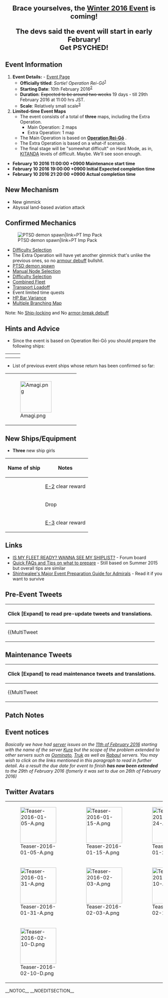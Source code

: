 <div style="font-size:22px; font-weight:bold; text-align:center; margin:20px 0px 10px 0px;">Brace yourselves, the [[Winter 2016 Event]] is coming!</div>

<div style="font-size:22px; font-weight:bold; text-align:center; margin:20px 0px 10px 0px;">The devs said the event will start in early February!<br />Get PSYCHED!</div>

==Event Information==

#'''Event Details:''' - [[Winter 2016 Event|Event Page]]
#* '''Officially titled''': ''Sortie! Operation Rei-Gō''<sup>[https://twitter.com/KanColle_STAFF/status/692510303729369089]</sup>
#* '''Starting Date''': 10th February 2016<sup>[https://twitter.com/KanColle_STAFF/status/691420808149803008]</sup>
#* '''Duration''': <s>Expected to be around two weeks</s> 19 days - till 29th February 2016 at 11:00 hrs JST.
#* '''Scale''': Relatively small scale<sup>[https://twitter.com/KanColle_STAFF/status/687071759816732672]</sup>
# '''Limited-time Event Maps'''
#* The event consists of a total of '''three''' maps, including the Extra Operation.
#** Main Operation: 2 maps
#** Extra Operation: 1 map
#* The Main Operation is based on '''[https://en.wikipedia.org/wiki/Battle_of_Mindoro Operation Rei-Gō]''' .
#* The Extra Operation is based on a what-if scenario.
#* The final stage will be "somewhat difficult" on Hard Mode, as in, [[Air Defense Princess|KITANDA]] levels of difficult. Maybe. We'll see soon enough.

* '''February 10 2016 11:00:00 +0900 Maintenance start time'''
* '''February 10 2016 19:00:00 +0900 Initial Expected completion time'''
* '''February 10 2016 21:20:00 +0900 Actual completion time'''

==New Mechanism==
* New gimmick
* Abyssal land-based aviation attack

==Confirmed Mechanics==
[[File:PT_imp_pack_Tanaka.jpg|thumb|PTSD demon spawn|link=PT Imp Pack]]
* [[Event#Difficulty_Selection|Difficulty Selection]]
* The Extra Operation will have yet another gimmick that's unlike the previous ones, so no [[Events#Boss_Debilitation_Mechanism|armour debuff]] bullshit.
* [[PT Imp Pack|PTSD demon spawn]]
* [[Event#Manual_Node_Selection|Manual Node Selection]]
* [[Event#Difficulty_Selection|Difficulty Selection]]
* [[Event#Combined_Fleet|Combined Fleet]]
* [[Events#Transport_Load-Off_gauge|Transport Loadoff]]
* Event limited time quests
* [[Events#HP_Bar_Variance|HP Bar Variance]]
* [[Events#Multiple_Branching_Map|Multiple Branching Map]]

Note: No [[Events#Ship_Locking|Ship-locking]] and No [[Events#Boss_Debilitation_Mechanism|armor-break debuff]]

==Hints and Advice==

* Since the event is based on Operation Rei-Gō you should prepare the following ships:
{| class="wikitable"
|{{ShipBattleCardKai|Kasumi}}
|{{ShipBattleCardKai|Ashigara}}
|{{ShipBattleCardKai|Ooyodo}}
|-
|{{ShipBattleCardKai|Asashimo}}
|{{ShipBattleCardKai|Kiyoshimo}}
|}
* List of previous event ships whose return has been confirmed so far:
{| class="wikitable"
|{{ShipBattleCardKai|Mizuho}}
|{{ShipBattleCardKai|Graf Zeppelin}}
|{{ShipBattleCardKai|Akitsushima}}
|-
|[[File:Amagi.png|100px|link=Amagi]]
|}

==New Ships/Equipment==

* '''Three''' new ship girls
{| class="wikitable"
! Name of ship
! Notes
|-
|{{ShipBattleCardKai|Hatsuzuki}}
|[[Winter 2016 Event/E-2|E-2]] clear reward
|-
|{{ShipBattleCardKai|Okinami}}
|Drop
|-
|{{ShipBattleCardKai|Zara}}
|[[Winter 2016 Event/E-3|E-3]] clear reward
|}


==Links==
* [[Board:Fleet's_Prepared-ness|IS MY FLEET READY? WANNA SEE MY SHIPLIST?]] - Forum board
* [[Thread:282953|Quick FAQs and Tips on what to prepare]] - Still based on Summer 2015 but overall tips are similar
* [[User_blog:Shinhwalee/Major_Event_Preparation_Guide_for_Admirals|Shinhwalee's Major Event Preparation Guide for Admirals]] - Read it if you want to survive

==Pre-Event Tweets==
{| class="mw-collapsible mw-collapsed wikitable"
! Click '''[Expand]''' to read pre-update tweets and translations.
|-
| {{MultiTweet
|MultiTweetID = preEvent1
|color = #ace
|title = Pre-Event

|link01 = https://twitter.com/KanColle_STAFF/status/685999180804825088
|JP01 = 現在「艦これ」運営鎮守府では、各戦線で活躍し、「礼号作戦」においては木村提督座乗の旗艦を務め、最期は坊の岬沖で大和を護って戦った朝潮型駆逐艦の改二改装を実装準備中です。今月中の実装を予定しています。また、来月二月上旬には、冬イベント2016：期間限定海域を展開予定です。
|EN01 = We're currently preparing the second remodelling of the Asashio-class destroyer that was the flagship in Operation Rei-Go under the command of admiral Kimura and protected Yamato at Bō-no-misaki in her last moments. We're going to implement it during this month. Also, the [[Winter 2016 Event]] is going to start in early February.
|TL01 = [[User:Admiral Mikado|Admiral Mikado]]

|link02 = https://twitter.com/KanColle_STAFF/status/686364208439541762
|JP02 = 現在「艦これ」運営鎮守府では、冬に実施され、水上艦隊最後の戦術的勝利となった「礼号作戦」、駆逐艦でありながら同艦隊の旗艦を務めたある朝潮型駆逐艦の改二改装を実装準備中です。次回【1/19(火)】実施「艦これ」稼働全サーバ群共通メンテナンス＆アップデート時に実装予定です！
|EN02 = We're currently preparing the second remodelling of the Asashio-class destroyer that, even though just a destroyer, was the flagship of the surface fleet for Operation Rei-Gō, which was carried out during winter and marked the last tactical victory of said fleet. The next server maintenance & update is slated for the 19th January!
|TL02 = [[User:Admiral Mikado|Admiral Mikado]]

|link03 = https://twitter.com/KanColle_STAFF/status/687071759816732672
|JP03 = 来月二月上旬には、「艦これ」冬イベント2016：期間限定海域を実装/展開予定です。冬イベの規模は、比較的小規模な作戦の予定です。歴戦の提督方は作戦難易度の選択が可能です。冬イベは比較的小規模な展開ですが、最難関の「甲作戦」の最終作戦海域は、攻略難易度がやや高い作戦です。
|EN03 = The start of the Winter 2016 Event is slated for early February. It's going to be a relatively small event. Veteran admirals will be able to select the difficulty level. While the Winter Event is going to be a small one, the last map will be somewhat difficult on Hard Mode.
|TL03 = [[User:Admiral Mikado|Admiral Mikado]]

|link04 = https://twitter.com/KanColle_STAFF/status/687808203279601664
|JP04 = 冬に実施され、朝潮型駆逐艦「霞」を旗艦とする艦隊で、水上艦隊最後の戦術的勝利をおさめた「礼号作戦」。来月上旬に、同作戦をモチーフとした「艦これ」冬イベント2016：期間限定海域を実装/展開予定です。同作戦規模は比較的小規模となる予定です。「甲作戦」は高難易度見込みです。
|EN04 = Operation Rei-Go, which was executed during winter with the Asashio-class destroyer Kasumi as the flagship, marked the surface fleet's final tactical victory. Early next month the Winter 2016 Event, which is based on said operation, is going to start. It's planned as a relatively small event. Hard Mode will be hard, duh.
|TL04 = [[User:Admiral Mikado|Admiral Mikado]]

|link05 = https://twitter.com/KanColle_STAFF/status/689609560722579456
|JP05 = 来月二月上旬には、水上艦隊最後の戦術的勝利となった「礼号作戦」をモチーフとした「艦これ」冬イベント2016：期間限定海域を実装/展開する予定です。同作戦規模は比較的小規模です。歴戦の提督方は、作戦難易度の選択が可能です。「甲作戦」での作戦完遂は高難易度となる見込みです。
|EN05 = Early next month the Winter 2016 Event which is based on Operation Rei-Go, the final tactical victory of the surface fleet, is finally going to start. It'll be a relatively small-scale event. Veterans can choose the difficulty level. Clearing the event on Hard Mode is going to be hard.
|TL05 = [[User:Admiral Mikado|Admiral Mikado]]

|link06 = https://twitter.com/KanColle_STAFF/status/689989274817658880
|JP06 = 現在「艦これ」運営鎮守府では、各戦域で活躍し、旧型でありながら僚艦の文月らと共に獅子奮迅の敢闘を魅せたある睦月型駆逐艦のさらなる改装を、来月二月中の実装すべく準備中です。また、今年は睦月型の前級にあたる駆逐艦娘も戦線投入予定です。こちらもどうぞよろしくお願い致します！
|EN06 = We're currently preparing for next month when we're going to implement the further remodelling of the Mutsuki-class destroyer that, despite being an old model, fought bravely and furiously alongside Fumizuki and others. Also, for this year we've planned to implement destroyer ship girls that are based on the predecessors of the Mutsuki-class. Look forward to them! 
|TL06 = [[User:Admiral Mikado|Admiral Mikado]]

|link07 = https://twitter.com/KanColle_STAFF/status/691420808149803008
|JP07 = 現在「艦これ」鎮守府では、「艦これ」冬イベント2016【期間限定海域】の作戦投入準備を進めています。同作戦開始は、来月【2/10(水)】を予定しています。作戦規模は比較的小規模となる予定です。冬イベ参加予定の提督方は、作戦投入艦娘の練度向上と戦備充実をお願い致します！
|EN07 = Our work on the Winter 2016 Event is making progress. Start of the event is slated for the 10th February. It'll be a relatively small event. Those who dare to participate it, level your ships and get ready for war!
|TL07 = [[User:Admiral Mikado|Admiral Mikado]]

|link08 = https://twitter.com/KanColle_STAFF/status/691796799305183234
|JP08 = 現在「艦これ」鎮守府では、「艦これ」冬イベント2016【期間限定海域】の作戦投入準備を進めています。同作戦開始は、来月【2/10(水)】を予定しています。作戦規模は比較的小規模ですが、複数の【新艦娘】も登場予定です。お楽しみに！
|EN08 = Still working on the Winter 2016 Event. It'll start on the 10th February. While it's a small-scale event several new ship girls will make an appearance. Look forward to it!
|TL08 = [[User:Admiral Mikado|Admiral Mikado]]

|link09 = https://twitter.com/KanColle_STAFF/status/692151948049563648
|JP09 = 次回の「艦これ」稼働全サーバ群共通メンテナンスは、【2/10(水)】に実施予定です。同メンテナンスに伴うアップデートでは、「艦これ」冬イベント2016【期間限定海域】の作戦開始、複数の【新艦娘】の実装、さらに艦娘【バレンタイン期間限定ボイス】実装等を予定しています。
|EN09 = The next server maintenance is slated for the 10th February. The update includes the start of the Winter 2016 Event, several new ship girls and Valentine's Day voice lines.
|TL09 = [[User:Admiral Mikado|Admiral Mikado]]

|link10 = https://twitter.com/KanColle_STAFF/status/692510303729369089
|JP10 = 現在「艦これ」鎮守府では、「艦これ」冬イベント2016：期間限定海域【出撃！礼号作戦】の作戦投入準備を進めています。同作戦は【2/10(水)】作戦開始予定です。作戦規模は大きくはありませんが、「礼号作戦」完遂後は【Extra Operation】への参戦も可能です。
|EN10 = We're currently working on the Winter 2016 Event "Sortie! Operation Rei-Gō". Said event will start on the 10th February. While it's not a large operation, clearing "Operation Rei-Gō" will grant you access to the "Extra Operation". 
|TL10 = [[User:Admiral Mikado|Admiral Mikado]]

|link11 = https://twitter.com/KanColle_STAFF/status/692872046842241024
|JP11 = 現在「艦これ」鎮守府では、来月【2/10(水)】作戦開始を目指して、冬イベ2016：期間限定海域【出撃！礼号作戦】の実装準備を進めています。同作戦は比較的小規模ですが、複数の【新艦娘】、そして夏イベ登場の水上機母艦や、未邂逅の提督方は秋イベ登場独空母との邂逅も可能です。
|EN11 = We're still working on the Winter 2016 Event "Sortie! Operation Rei-Gō" that'll start on the 10th February. While it's a small-scale event you'll be able to get several new ship girls as well as [[Mizuho|the seaplane tender who made her first appearance in the Summer Event]] and, if you don't have her yet, [[Graf Zeppelin|the German aircraft carrier from the Fall Event]] among others.
|TL11 = [[User:Admiral Mikado|Admiral Mikado]]

|link12 = https://twitter.com/KanColle_STAFF/status/693251345466306560
|JP12 = 現在「艦これ」鎮守府では来月【2/10(水)】作戦開始を目指して、冬イベ2016：期間限定海域【出撃！礼号作戦】の実装準備を進めています。また、同日実施予定のアップデートで投入すべく、重巡「衣笠」などの艦娘【バレンタイン期間限定ボイス】も鋭意実装準備中です。お楽しみに！
|EN12 = We're making progress in our preparations for the Winter 2016 Event "Sortie! Operation Rei-Gō" that'll start on the 10th February. Furthermore, the update on that day will also include Valentine's Day voice lines for several ship girls including [[Kinugasa]]. Look forward to it!
|TL12 = [[User:Admiral Mikado|Admiral Mikado]]

|link13 = https://twitter.com/KanColle_STAFF/status/694325730172272640
|JP13 = 「礼号作戦」が実施される少し前、同比島海域において、連合艦隊最後の総力を振り絞った捷一号作戦が展開されました。主力の栗田艦隊の突入を掩護すべく、囮艦隊となった日本最後の機動部隊、小沢艦隊。同艦隊は囮任務を全うし、エンガノ岬沖において「瑞鶴」以下の空母部隊は全滅します。
|EN13 = Shortly before Operation Rei-Gō was carried out the Combined Fleet mustered its strength one last time and started Operation Shō-Gō 1 in the Philippine Sea. And as escort for the Kurita's Main Fleet acted the Ozawa Fleet, which was Japan's last task force turned decoy fleet. Said fleet fulfilled its decoy mission, leading to the annihilation of the carrier task force consisting of Zuikaku and the others at Cape Engaño.
|TL13 = [[User:Admiral Mikado|Admiral Mikado]]

|link14 = https://twitter.com/KanColle_STAFF/status/694327745673711616
|JP14 = 残存小沢艦隊に迫る敵水上艦隊の前に立ち塞がり、十数倍の敵と対峙して艦隊脱出の盾となる奮戦を続けた、ある秋月型駆逐艦。彼女の奮戦によって、残存小沢艦隊の多くは脱出に成功しました。「艦これ」冬イベ【新艦娘】の一隻として、冬に就役し冬に除籍となった彼女の実装を予定しています。
|EN14 = A certain Akizuki-class destroyer stood in the way of the enemy's surface fleet that was approaching the remaining Ozawa Fleet and, despite facing an overwhelming number of enemies, acted as a shield while the fleet was escaping. Thanks to her valiant efforts, many survivors of the Ozawa Fleet managed to escape. She was commissioned in Winter and decommissioned in Winter, and now she's going to be one of the new ship girls that'll appear in the Winter Event. 
|TL14 = [[User:Admiral Mikado|Admiral Mikado]]

|link15 = https://twitter.com/KanColle_STAFF/status/694680458269822977
|JP15 = マルキューサンマル。提督の皆さん、おはようございます！<br>今日は水曜日！いよいよ一週間後の【2/10(水)】は、「艦これ」冬イベの作戦開始予定です。冬の忙しさのmaxなこの季節、コンビニでスイーツや温かい飲み物を補給して、本日も、気合い、入れて、頑張ってまいりましょう！
|EN15 = 0930. Good morning, admirals!<br>It's Wednesday! Just one more week until the 10th February and the start of the Winter Event. During a season as hectic as winter, how about we all go to the local store, stock up on sweets, warm beverages etc. and get crackin'!
|TL15 = [[User:Admiral Mikado|Admiral Mikado]]

|link16 = https://twitter.com/KanColle_STAFF/status/694683908613365760
|JP16 = 「艦これ」鎮守府では来週【2/10(水)】作戦開始を目指して、冬イベ2016：期間限定海域【出撃！礼号作戦】実装準備を両舷一杯で進めています！本日は冬イベで登場する【新艦娘】一隻のボイス収録を実施します。頑張ってまいりましょう！<br>※ごめんなさい、冬イベは来週です！来週！
|EN16 = Yes, our preparations for the start of the Winter 2016 Event "Sortie! Operation Rei-Gō" that's starting next <s>month</s> week are proceeding just as planned! And today we're recording the voice lines for one of the new ship girls that'll appear in the Winter Event. We got this, guys!<br>※Whoopsie daisies, we meant "next week", not "next month"!
|TL16 = [[User:Admiral Mikado|Admiral Mikado]]

|link17 = https://twitter.com/KanColle_STAFF/status/695045300088545281
|JP17 = 現在「艦これ」鎮守府では、来週【2/10(水)】作戦開始を目指して、冬イベ2016：期間限定海域【出撃！礼号作戦】実装準備を両舷一杯で進めています。同海域では、【新艦娘】はもちろん、後期量産型正規空母の二番艦や夏イベ登場の水上機母艦、大型飛行艇運用艦との邂逅も可能です。
|EN17 = Yes, we're still in the middle of preparations for the Winter 2016 Event "Sortie! Operation Rei-Gō" that's starting next week. During said event you'll obviously be able to get new ships, but also [[Amagi|the second ship of the last mass-produced aircraft carrier class]], [[Mizuho|the seaplane tender who made her first appearance in the Summer Event]], [[Akitsushima|the ship who carried large flying boats]] and many more.
|TL17 = [[User:Admiral Mikado|Admiral Mikado]]

|link18 = https://twitter.com/KanColle_STAFF/status/695407399079776258
|JP18 = 次回、「艦これ」稼働全サーバ群共通メンテナンス＆アップデートは、来週【2/10(水)】に実施予定です。同メンテナンス＆アップデート完了を以て、冬イベント2016：期間限定海域【出撃！礼号作戦】を作戦展開予定です。作戦参加予定の提督方は、戦備を整えて頂けますと幸いです。
|EN18 = The next KanColle server maintenance & update is slated for the 10th February. With said update we're going to start the Winter 2016 Event "Sortie! Operation Rei-Gō". Admirals who are going to participate in the event are advised to make the necessary preparations.
|TL18 = [[User:Admiral Mikado|Admiral Mikado]]

|link19 = https://twitter.com/KanColle_STAFF/status/695784244769980416
|JP19 = ヒトマルヨンマル。提督の皆さん、おはようございます！<br>今日は土曜日！二月最初の週末となりました。現在「艦これ」運営鎮守府は、来週作戦開始予定の冬イベの実装準備に邁進しています。寒い日が続きますが、今週末も、気合い、入れて、頑張ってまいりましょう！
|EN19 = 1040. Good morning, admirals!<br>It's Saturday! The first weekend of February. We're still working vigorously on the Winter Event that's starting next week. It's still pretty cold, but we won't let it us down!
|TL19 = [[User:Admiral Mikado|Admiral Mikado]]

|link20 = https://twitter.com/KanColle_STAFF/status/695785908847534080
|JP20 = 次回「艦これ」稼働全サーバ群メンテナンス＆アップデートは、来週【2/10(水)】に実施予定です。同アップデートでは冬イベ2016：期間限定海域【出撃！礼号作戦】、そして新収録の青葉型重巡「青葉」「衣笠」を含む艦娘【バレンタイン期間限定ボイス】も実装予定です！お楽しみに！
|EN20 = The next KanColle server maintenance & update is slated for the 10th February. During said update we're going to implement the Winter 2016 Event "Sortie! Operation Rei-Gō" as well as newly recorded Valentine's Day voice lines for several ship girls including [[Aoba]] & [[Kinugasa]]! Look forward to it!
|TL20 = [[User:Admiral Mikado|Admiral Mikado]]

|link21 = https://twitter.com/KanColle_STAFF/status/696145820630908928
|JP21 = 現在「艦これ」鎮守府では【2/10(水)】作戦開始を目指して、冬イベ2016：期間限定海域【出撃！礼号作戦】の実装準備を進めています。また、同日のアップデートでは、「鳳翔」さんや「伊58」「伊168」などの艦娘【バレンタイン期間限定ボイス】も実装準備中です。お楽しみに！
|EN21 = Our preparations for the Winter 2016 Event "Sortie! Operation Rei-Gō", set to start on the 10th February, are proceeding as planned. The update on that day also includes Valentine's Day voice lines for several ship girls such as [[Houshou]], [[I-58]], [[I-168]] and many more. Look forward to it!
|TL21 = [[User:Admiral Mikado|Admiral Mikado]]

|link22 = https://twitter.com/KanColle_STAFF/status/696491224476168194
|JP22 = マルキューサンマル。提督の皆さん、おはようございます！<br>今日は月曜日！新しい週がスタートしました！現在「艦これ」運営鎮守府では、両舷一杯で冬イベント2016：期間限定海域【出撃！礼号作戦】実装作業に邁進しています。今朝も寒いですが、本日も元気に頑張ってまいりましょう！
|EN22 = 0930. Good morning, admirals!<br>It's Monday! The beginning of a new week! Our preparations for the Winter 2016 Event "Sortie! Operation Rei-Gō" are going swimmingly. It's yet another cold morning, but nevertheless let's give our best!
|TL22 = [[User:Admiral Mikado|Admiral Mikado]]

|link23 = https://twitter.com/KanColle_STAFF/status/696492234175217665
|JP23 = 次回「艦これ」稼働全サーバ群メンテナンス＆アップデートは、明後日【2/10(水)】に実施予定です。同アップデート完了を以て、冬イベント2016：期間限定海域【出撃！礼号作戦】を展開予定です。全ての提督方が【丙】作戦を、歴戦の提督方は【乙】及び【甲】作戦の選択も可能です。
|EN23 = The next KanColle server maintenance & update is slated for the day after tomorrow (10th February). The end of said update marks the start of the Winter 2016 Event "Sortie! Operation Rei-Gō". All admirals will be able to select Easy Mode, while veteran admirals can also select Medium & Hard Mode.
|TL23 = [[User:Admiral Mikado|Admiral Mikado]]

|link24 = https://twitter.com/KanColle_STAFF/status/696493759136034820
|JP24 = 明後日【2/10(水)】より作戦開始予定の冬イベント2016：期間限定海域【出撃！礼号作戦】は、三つの作戦海域より構成されます。前半二つの作戦海域が「礼号作戦」です。礼号作戦を見事成功させた提督方は、最終海域のExtra Operation(if作戦)に参加可能です。
|EN24 = The day after tomorrow marks the start of the Winter 2016 Event "Sortie! Operation Rei-Gō", which consists of three maps. The first two maps represent Operation Rei-Gō. Admirals who clear Operation Rei-Gō will be able to access the last map, the Extra Operation (a what-if scenario).
|TL24 = [[User:Admiral Mikado|Admiral Mikado]]

|link25 = https://twitter.com/KanColle_STAFF/status/696496048223580160
|JP25 = 冬イベの最終海域Extra Operation(if作戦)の舞台は、カレー洋やステビア海などの西方海域ではありません。ある海域における、複合的な迎撃作戦が展開される予定です。【甲】作戦を選択される予定の提督方は、戦備の充実及び艦隊練度向上に努めて頂けますと幸いです。
|EN25 = The setting of the Winter Event's Extra Operation map isn't based on the Western Sea like the Curry Ocean or Stebian Sea. It'll be a complex counterattack operation in a certain area. Admirals who're planning to tackle it on Hard Mode are advised to sufficiently prepare their ship girls and equipment.
|TL25 = [[User:Admiral Mikado|Admiral Mikado]]

|link26 = https://twitter.com/KanColle_STAFF/status/696501646180745216
|JP26 = 次回「艦これ」稼働全サーバ群メンテナンスは、明後日【2/10(水)】実施予定です。同メンテでは冬イベ2016：期間限定海域【出撃！礼号作戦】の作戦展開、そして最上型重巡「最上」「三隈」「鈴谷」「熊野」を含む艦娘【バレンタイン期間限定ボイス】も実装予定です！お楽しみに！
|EN26 = The next KanColle server maintenance & update is slated for the day after tomorrow (10th February). During said maintenance we're going to implement the Winter 2016 Event "Sortie! Operation Rei-Gō" as well as Valentine's Day voice lines for several ship girls including the Mogami-class heavy cruisers [[Mogami]], [[Mikuma]], [[Suzuya]], [[Kumano]]! Look forward to it!
|TL26 = [[User:Admiral Mikado|Admiral Mikado]]

|link27 = https://twitter.com/KanColle_STAFF/status/696858282762174464
|JP27 = 明日【2/10(水) 11:00】より「艦これ」稼働全サーバ群はメンテナンス＆アップデートを実施致します。同日【19:00】完了予定です。同メンテナンス完了を以て、「艦これ」冬イベント2016：期間限定海域【出撃！礼号作戦】、作戦開始予定です！
|EN27 = The KanColle server maintenance & update starts tomorrow at 11:00. Estimated time of completion is 19:00. The end of the maintenance marks the start of the Winter 2016 Event "Sortie! Operation Rei-Gō"!
|TL27 = [[User:Admiral Mikado|Admiral Mikado]]

|link28 = https://twitter.com/KanColle_STAFF/status/696860972196036608
|JP28 = 明日【2/10(水)】実施の「艦これ」稼働全サーバ群はメンテナンス＆アップデート完了を以て、冬イベ2016：期間限定海域【出撃！礼号作戦】、作戦開始です！同第二作戦海域を攻略突破することで、味方を救援し、最期の瞬間まで奮戦した秋月型防空駆逐艦「初月」が艦隊に加わります！
|EN28 = The end of tomorrow's KanColle server maintenance & update marks the start of the Winter 2016 Event "Sortie! Operation Rei-Gō"! Clearing E-2 will reward you with the Akizuki-class destroyer "Hatsuzuki", who rescued her allies and fought bravely until the very end! 
|TL28 = [[User:Admiral Mikado|Admiral Mikado]]

|link29 = https://twitter.com/KanColle_STAFF/status/697216232190181377
|JP29 = マルキューサンマル。提督の皆さん、おはようございます！<br>今日は水曜日！本日【11:00】より「艦これ」稼働全サーバ群はメンテナンス＆アップデートを実施致します。冬イベ2016：期間限定海域【出撃！礼号作戦】実装予定です！本日も、気合い、入れて、頑張ってまいりましょう！
|EN29 = 0930. Good morning, admirals!<br>It's Wednesday! The KanColle server maintenance & update starts today at 11:00. We're going to implement the Winter 2016 Event "Sortie! Operation Rei-Gō"! Time for us to give it our all!
|TL29 = [[User:Admiral Mikado|Admiral Mikado]]

|link30 = https://twitter.com/KanColle_STAFF/status/697216685858631682
|JP30 = 「艦これ」稼働全サーバ群は、本日この後【11:00】よりメンテナンス＆アップデートを実施致します。完了は同日【19:00】を予定しています。現在作戦行動中の提督方は、メンテ開始前にブラウザを閉じ、「艦これ」を一旦終了して頂けますと幸いです。
|EN30 = The KanColle server maintenance & update starts today at 11:00. The estimated time of completion is 19:00. We're asking all admirals to please close the game by the start of the maintenance.
|TL30 = [[User:Admiral Mikado|Admiral Mikado]]

|link31 = https://twitter.com/KanColle_STAFF/status/697218095912321024
|JP31 = 本日実施のメンテナンス＆アップデート完了を以て、「艦これ」冬イベント2016：期間限定海域【出撃！礼号作戦】、いよいよ作戦開始です！本アップデートでは、苦しい戦いの中で味方を救援し、最期の瞬間まで敢闘した秋月型防空駆逐艦「初月」を含む、【新艦娘】三隻も実装予定です。
|EN31 = With the end of today's maintenance & update the Winter 2016 Event "Sortie! Operation Rei-Gō" will start at last! During the update we're going to implement a total of three new ship girls including the Akizuki-class destroyer "Hatsuzuki" who rescued her allies in the midst of difficult battle and fought bravely until the very end.
|TL31 = [[User:Admiral Mikado|Admiral Mikado]]

|link32 = https://twitter.com/KanColle_STAFF/status/697237692585611264
|JP32 = 「艦これ」稼働全サーバ群は、本日この後【11:00】よりメンテナンス＆アップデートに突入致します。現在作戦行動中の提督方は、メンテ開始前にブラウザを閉じ、「艦これ」を一旦終了して頂けますと幸いです。ご協力、どうぞよろしくお願い致します！
|EN32 = The KanColle server maintenance & update starts today at 11:00. Please close your browser before the maintenance and stop playing KanColle for now. Thank you for your cooperation!
|TL32 = [[User:Admiral Mikado|Admiral Mikado]]
}}
|}

==Maintenance Tweets==
{| class="mw-collapsible mw-collapsed wikitable"
! Click '''[Expand]''' to read maintenance tweets and translations.
|-
| {{MultiTweet
|MultiTweetID = Mainttweet
|color = #ace
|title = Maintenance Tweets

|link01 = https://twitter.com/KanColle_STAFF/status/697240621963091971
|JP01 = メンテナンス状況：メンテナンス＆アップデート作業、開始致しました。<br>「艦これ」稼働全サーバ群は、メンテナンス＆アップデート作業を開始しました。同作業完了時間は本日【19:00】を予定しています。進捗状況は随時お知らせできるようと努めます。
|EN01 = Maintenance status: work on maintenance & update has started.<br>Commencing KanColle server maintenance & update. Estimated time of completion is 19:00. We'll try to keep you up to date on our progress.
|TL01 = [[User:Admiral Mikado|Admiral Mikado]]

|link02 = https://twitter.com/KanColle_STAFF/status/697263002182033408
|JP02 = メンテナンス状況：中間報告です。<br>現在「艦これ」稼働全ゲームサーバ群は、メンテナンス＆アップデート作業を実施中です。現時点の同完了予定時刻は、【19:00】見込みです。本アップデートでは、【冬イベ】実装と共に、100余隻の艦娘に【バレンタイン限定ボイス】も実装予定です！
|EN02 = Maintenance status: interim report.<br>The KanColle server maintenance & update is in progress. Currently the estimated time of completion is 19:00. The update includes the Winter Event as well as Valentine's Day voice lines for over 100 ship girls!
|TL02 = [[User:Admiral Mikado|Admiral Mikado]]

|link03 = https://twitter.com/KanColle_STAFF/status/697302133419290626
|JP03 = メンテナンス状況：中間報告です。
現在「艦これ」稼働全ゲームサーバ群は、メンテナンス＆アップデート作業を実施中です。現時点で作業に若干の遅れが出ています。できるだけ早い作業完了に努めます。若干押してしまう可能性がありますが、現時点では【19:00】完了を目指しています。
|EN03 = Maintenance Update: Intermediate Report
Maintenance and update is ongoing for all Kancolle servers. We are seeing slight delays in the progress. We are making our best effort to complete the work as soon as possible. There are possibilities that their will be delay in completion time, but currently we are aiming to meet the 19:00 JST goal.
|TL03 = [[User:Rephira|Rephira]]

|link04 = https://twitter.com/KanColle_STAFF/status/697335684562964480
|JP04 = メンテナンス状況：遅れが発生してます。
現在「艦これ」稼働全ゲームサーバ群は、メンテナンス＆アップデート作業を実施中です。作業進捗に遅れが発生しています。提督の皆さん、大変申し訳ありません。同作業完了を、【21:00】まで後退させて頂けないでしょうか…申し訳ありません。
|EN04 = Maintenance Update: There has been a delay. 
Maintenance and update is ongoing for all Kancolle servers. We are experiencing delays in progress. We are extremely sorry, Admirals. We are currently looking at 21:00 JST as the completion time. Again, we are sorry for the inconvenience.
|TL04 = [[User:Rephira|Rephira]]

|link05 = https://twitter.com/KanColle_STAFF/status/697362145550409729
|JP05 = メンテナンス状況：【21:00】作業完了目標で現在作業中です。
「艦これ」稼働全サーバ群はメンテナンス＆アップデート作業を実施中です。作業進捗に遅れが発生し…大変申し訳ありません。現在進捗目途がつき、回復作業を急いでいます。もう少しだけ、お待ち頂けますと幸いです。
|EN05 = Maintenance Update: We are currently working to meet the 21:00 JST goal.
Maintenance and update is ongoing for all Kancolle servers. There has been a delay, and we would like apologize for the inconvenience. We are seem to be getting back on track, and are hurrying the restoration process. We are most grateful for your patience.
|TL05 = [[User:Rephira|Rephira]]

|link06 = https://twitter.com/KanColle_STAFF/status/697380661598883841
|JP06 = メンテナンス状況：作業の後半シークエンスに入っています。<br>「艦これ」稼働全サーバ群はメンテナンス＆アップデート作業を実施中です。作業に予定外の遅延が発生し、大変申し訳ありません。これより本日のアップデート後に作戦開始となる【出撃！礼号作戦】のご案内を開始します。
|EN06 = Maintenance status: entering last sequence.<br>The KanColle server maintenance & update is in progress. We're terribly sorry for the unexpected delay. Details about the event "Sortie! Operation Rei-Gō" will follow shortly.
|TL06 = [[User:Admiral Mikado|Admiral Mikado]]
}}
|}

==Patch Notes==
{{MultiTweet
|MultiTweetID = PatchNotes
|color = #ace
|title = PatchNotes

|link01 = https://twitter.com/KanColle_STAFF/status/697382950380269568
|JP01 = 01▼艦娘「バレンタイン限定ボイス」実装<br>「第六駆逐隊」を始め、100余隻の艦娘に「バレンタイン限定ボイス」が次回メンテまで期間限定実装されます。バレンタインの季節も「艦娘」たちをどうぞよろしくお願い致します！
|EN01 = 01▼ Valentine's Day voice lines<br>Starting with DesDiv 6, over 100 ship girls get Valentine's Day voice lines until the next maintenance.
|TL01 = [[User:Admiral Mikado|Admiral Mikado]]

|link02 = https://twitter.com/KanColle_STAFF/status/697384220906229760
|JP02 = 02▼艦娘「バレンタインmode」実装<br>「春雨」や「弥生」「卯月」など、何隻かの艦娘に「艦娘バレンタインmode」が次回メンテまで期間限定実装されます。既に艦隊に参加している提督はもちろん、これからの提督も、冬イベ海域で「春雨」「弥生」「卯月」らと新たに邂逅可能です！
|EN02 = 02▼ Valentine's Day artworks<br>Several ships like [[Harusame]] or [[Yayoi]] get "Valentine Mode" artworks until the next maintenance. Good for those who already have them, but even if you don't you can Harusame, Yayoi, Uzuki etc. in the Winter Event! 
|TL02 = [[User:Admiral Mikado|Admiral Mikado]]

|link03 = https://twitter.com/KanColle_STAFF/status/697385145771257856
|JP03 = 03▼「艦娘からのチョコ」<br>本メンテ明けから次回メンテまでの最初のログイン時に、「艦娘からのチョコ」がもらえます。※メンテ明け直後は通信が混雑します。少し時間をおいてから、ログインして頂けますとスムーズに着任&チョコがもらえます。少し余裕をもって、艦隊にお戻りください。
|EN03 = 03▼ Chocolate from your ship girls<br>When you log in for the first time after the maintenance you get some chocolate from your girls. ※ Logging in right after the maintenance might be difficult, so please wait a bit before trying to get into the game.
|TL03 = [[User:Admiral Mikado|Admiral Mikado]]

|link04 = https://twitter.com/KanColle_STAFF/status/697386061463314432
|JP04 = 04▼「家具屋さん」お品書き更新<br>新家具ではありませんが、バレンタイン関連やお菓子作りに関する家具が再実装されます。最近「艦これ」を始められた提督、まだゲットしていなかった提督方は、「家具屋さん」をのぞいてみてください。どうぞよろしくお願い致します！
|EN04 = 04▼ Furniture store update<br>There's no new furniture, but items related to Valentine's Day or chocolate making are back in the store. Admirals who started playing recently or just don't have them should check them out.  
|TL04 = [[User:Admiral Mikado|Admiral Mikado]]

|link05 = https://twitter.com/KanColle_STAFF/status/697387856491204608
|JP05 = 05▼冬イベント2015：期間限定海域【出撃！礼号作戦】実装<br>三つの作戦海域より構成される、冬イベ期間限定海域を実装、作戦を開始致します！<br>同作戦に参加される全提督の皆さん、健闘を期待します！<br>歴戦の提督方は、それぞれのスタイルにあわせた作戦難易度をご選択ください！
|EN05 = 05▼ Winter 2016 Event "Sortie! Operation Rei-Gō"<br>The Winter Event consists of a total of three maps.<br>Good luck in the event, admirals!<br>Select the difficulty level according to your own playstyle!
|TL05 = [[User:Admiral Mikado|Admiral Mikado]]

|link06 = https://twitter.com/KanColle_STAFF/status/697389147825135616
|JP06 = 06▼前段作戦【礼号作戦】<br>今冬の期間限定海域、その前段作戦は、以下の二つの作戦海域より構成されます。<br>【第一作戦海域】カンパン湾沖：「礼号作戦」準備<br>【第二作戦海域】オートロ島マーマレード湾沖：出撃！「礼号作戦」
|EN06 = 06▼ Main Operation "Operation Rei-Gō"<br>The first half of the event consists of the following two maps:<br>E-1: ''Biscuit Gulf: "Operation Rei-Gō"''<br>E-2: ''Otoro Island Marmalade Gulf: Sortie! "Operation Rei-Gō"''
|TL06 = [[User:Admiral Mikado|Admiral Mikado]]

|link07 = https://twitter.com/KanColle_STAFF/status/697390200150884353
|JP07 = 07▼第一及び第二作戦海域について<br>【第一作戦海域】は、出撃根拠地付近の対潜哨戒任務等が主体となります。対潜能力の高い艦娘、及び装備等が重要です。【第二作戦海域】では、いよいよ敵泊地に突入し、水上反撃作戦を敢行します。同地の「集積地棲姫」を撃破することで、攻略完了です！
|EN07 = 07▼ Regarding E-1 & E-2<br>E-1 consists of an ASW patrol around your base. Ship girls and equipment with high ASW stats are important. In E-2 you'll finally rushing towards the anchorage and commence the surface counterattack operation. You clear it by beating the "Cluster Princess" in that area!
|TL07 = [[User:Admiral Mikado|Admiral Mikado]]

|link08 = https://twitter.com/KanColle_STAFF/status/697391248018010112
|JP08 = 08▼新艦娘：秋月型防空駆逐艦「初月」実装<br>敵「集積地棲姫」を撃破、【第二作戦海域】を攻略、見事「礼号作戦」を完遂された提督の艦隊には、秋月型防空駆逐艦「初月」が参加します。その最期の戦いにおいて、仲間を後退を助け、見事な奮戦を見せた彼女。どうぞよろしくお願い致します！
|EN08 = 08▼ New ship girl: Akizuki-class anti-air destroyer "Hatsuzuki"<br>Admirals who clear "Operation Rei-Gō" by beating the "Cluster Princess" and finishing E-2 receive the Akizuki-class anti-air destroyer "Hatsuzuki". Please take good care of her, she fought to her last breath while helping her allies retreat!
|TL08 = [[User:Admiral Mikado|Admiral Mikado]]

|link09 = https://twitter.com/KanColle_STAFF/status/697392571073429508
|JP09 = 09▼はじめて「艦これ」イベント海域に参加される提督の皆さんへ<br>練度と装備のある程度充実した艦隊がない場合は、いきなり期間限定海域に突入せず、まずは通常海域で艦隊戦力と戦備を整えることも大切です。戦力を蓄えたのち、第二作戦海域の攻略を目標に、挑戦して頂けますと幸いです！
|EN09 = 09▼ To admirals who're new to KanColle events<br>If your fleet and/or equipment sucks, don't just rush into the event, but instead spend some time levelling up on normal maps. Once you think you're ready you can at least try to clear E-2.
|TL09 = [[User:Admiral Mikado|Admiral Mikado]]

|link10 = https://twitter.com/KanColle_STAFF/status/697394047896293377
|JP10 = 10▼「礼号作戦」後の後段作戦について<br>水上反撃作戦「礼号作戦」を無事完遂した提督の艦隊は、内地にいったん戻り、期間限定の遠征【親善艦参加観艦式】に参加ください。同参加艦艇に、海外艦がなくても大丈夫です。お気に入りの六隻で構いません。同観艦式遠征及び関連任務終了後に……
|EN10 = 10▼ Regarding the Extra Operation<br>Admirals who've cleared the surface counterattack operation "Operation Rei-Gō" should first have their fleets return to base and complete the limited-time expedition "Naval review with allied ships". You don't have to use foreign ships for that. Just use whichever 6 ships you want. And after clearing the expedition and the associated quest...
|TL10 = [[User:Admiral Mikado|Admiral Mikado]]

|link11 = https://twitter.com/KanColle_STAFF/status/697395255943933952
|JP11 = 11▼後段作戦【if作戦】新たな方面への敵艦隊来襲と迎撃作戦<br>新たな方面に敵艦隊が来襲します！<br>迎撃態勢を整え、「連合艦隊」で全力迎撃です。<br>後段作戦は、【捷四号作戦】。<br>同作戦を攻略された提督の艦隊には、ザラ型重巡洋艦一番艦「ザラ」が参加します。
|EN11 = 11▼ Extra Operation (what-if operation): enemy fleet attack and counterattack operation in a new area
|TL11 = [[User:Admiral Mikado|Admiral Mikado]]

|link12 = https://twitter.com/KanColle_STAFF/status/697396124231929860
|JP12 = 12▼作戦海域における「新艦娘」<br>どの作戦難易度を選択されても、海域攻略突破で逢える「新艦娘」を得ることが可能です。 ただし、選択された作戦難易度によって、得られるアイテムや装備、勲章などは違います。また、戦闘終了後の艦娘との邂逅も、作戦難易度によっても異なります。
|EN12 = 12▼Regarding the new event ships<br>You can get all new ships regardless of the difficulty setting. However, depending on the difficulty setting the items, equipment, medals you can get differ. Furthermore, the ship drops also differ depending on the difficulty level.
|TL12 = [[User:Admiral Mikado|Admiral Mikado]]

|link13 = https://twitter.com/KanColle_STAFF/status/697397015588655104
|JP13 = 13▼「艦娘」との邂逅<br>冬イベの作戦海域では、水上機母艦「瑞穂」や雲龍型航空母艦「天城」、またイタリア生まれの駆逐艦や保有していない提督は独空母などとの邂逅も可能です。また、【新艦娘】夕雲型駆逐艦「沖波」との邂逅も可能です。
|EN13 = 13▼ Ship drops<br>In this Winter Event you can get [[Mizuho]], [[Amagi]], [[Libeccio]] and, if you don't have her yet, [[Graf Zeppelin]]. You can also get the new Yuugumo-class destroyer [[Okinami]].
|TL13 = [[User:Admiral Mikado|Admiral Mikado]]
}}

==Event notices==
''Basically we have had [[Servers|server]] issues on the [http://kancolle.wikia.com/wiki/Talk:Recent_Updates/@comment-Crazy_teitoku-20160212225522?permalink=396791#comm-396791 11th of February 2016] starting with the name of the server [[:Category:Kure|Kure]] but the scope of the problem extended to other servers such as [[:Category:Oominato|Oominato]], [[:Category:Torakku|Truk]] as well as [[:Category:Rabauru|Rabaul]] servers. You may wish to click on the links mentioned in this paragraph to read in further detail. As a result the due date for event to finish '''has now been extended''' to the 29th of February 2016 (fomerly it was set to due on 26th of February 2016)'' 

{{MultiTweet
|MultiTweetID = PostMaint
|color = #ace
|title = Post maintenance tweets

|link01 = https://twitter.com/KanColle_STAFF/status/700851455402463232
|JP01 = 現在「艦これ」では、冬イベ2016：期間限定海域【出撃！礼号作戦】を作戦展開中です。作戦期間は2/26(金) AM11:00迄の予定でしたが、【2/29(月) AM11:00】まで延長させて頂きます。作戦参加中の提督の皆さん、どうぞご留意頂けますと幸いです。
|EN01 = '''Rough translation:'''<br>Currently we are in the middle of [[Winter 2016 Event]] - Operation Rei-go. The former due date for this event was 26th of February at 11:00hrs JST (Friday) but has now been extended to 29th of February at 11:00hrs JST (Monday). To those admirals participating in this event, please bear in mind of this.
|TL01 = [[User:Crazy teitoku|Crazy teitoku]]

|link02 = https://twitter.com/KanColle_STAFF/status/700853410283679744
|JP02 = 現在「艦これ」運営鎮守府では、各戦域で活躍し、旧型でありながら僚艦の文月らと共に獅子奮迅の敢闘を魅せた、ある睦月型駆逐艦のさらなる改装を実装準備中です。【2/29(月)】実施予定の次回「艦これ」稼働全サーバ群共通メンテナンス＆アップデートで実装すべく準備を進めています！
|EN02 = '''Rough translation:'''<br>Currently we are in preparation for remodelling of a certain ship whom assisted [[Fumizuki]]. We plan to do server maintenance and update on the 29th of February (Monday).
|TL02 = [[User:Crazy teitoku|Crazy teitoku]]

|link03 = https://twitter.com/KanColle_STAFF/status/701218681351643136
|JP03 = 現在「艦これ」では、冬イベ2016：期間限定海域【出撃！礼号作戦】を展開中です。作戦期間は【2/29(月) AM11:00】より実施予定の次回「艦これ」稼働全サーバ群共通メンテナンス＆アップデート突入時迄です。現在同作戦に参加中の提督の皆さん、ご留意頂けますと幸いです！
|EN03 = &nbsp;
|TL03 = 

|link04 = https://twitter.com/KanColle_STAFF/status/701931225519226880
|JP04 = 次回の「艦これ」稼働全サーバ群共通メンテナンス＆アップデートは、【2/29(月)】に実施させて頂く予定です。同メンテナンスに伴うアップデートでは、各戦域で活躍し、旧型でありながら僚艦の文月らと共に獅子奮迅の敢闘を魅せた、ある睦月型駆逐艦のさらなる改装を実装予定です！
|EN04 = &nbsp;
|TL04 = 

|link05 = https://twitter.com/KanColle_STAFF/status/702290399625236480
|JP05 = マルキューサンマル。提督の皆さん、おはようございます！

今日は水曜日！現在実施中の「艦これ」冬イベ2016【出撃！礼号作戦】の作戦期間は、来週【2/29(月) AM11:00】迄です。今朝も寒いですが、本日も元気に頑張ってまいりましょう！
|EN05 = &nbsp;
|TL05 = 

|link06 = https://twitter.com/KanColle_STAFF/status/702293066221105152
|JP06 = 次回の「艦これ」稼働全サーバ群共通メンテナンス＆アップデートは、【2/29(月)】に実施予定です。同メンテナンスに伴うアップデートでは、旧型でありながら獅子奮迅の敢闘を魅せたある睦月型駆逐艦のさらなる改装の実装や、家具屋さんお品書きの季節家具の更新等を予定しています！
|EN06 = &nbsp;
|TL06 = 

|link07 = https://twitter.com/KanColle_STAFF/status/702293832910503936
|JP07 = 現在「艦これ」鎮守府では、メンテナンス＆アップデートの準備と共に、今春の「食べ物関連の新コラボ」を準備中です。今春の食の兵站も「艦これ」で！詳細は近日中にお知らせ予定の続報をお待ちください！
|EN07 = &nbsp;
|TL07 = 

|link08 = https://twitter.com/KanColle_STAFF/status/702652432170389505
|JP08 = マルキューサンマル。提督の皆さん、おはようございます！

今日は木曜日！現在作戦展開中の「艦これ」冬イベ2016【出撃！礼号作戦】も残すところあと数日…【2/29(月) AM11:00】作戦終了です。今朝も真冬並みですが、寒さに負けず本日も元気に頑張ってまいりましょう！
|EN08 = &nbsp;
|TL08 = 

|link09 = 
|JP09 = 
|EN09 = 
|TL09 = 

|link10 = 
|JP10 = 
|EN10 = 
|TL10 = 
}}

==Twitter Avatars==
{| class="wikitable"
|-
| style="width:120px;" |[[File:Teaser-2016-01-05-A.png|115px]]
| style="width:120px;" |[[File:Teaser-2016-01-15-A.png|115px]]
| style="width:120px;" |[[File:Teaser-2016-01-24-A.png|115px]]
| style="width:120px;" |[[File:Teaser-2016-01-27-A.png|115px]]
| style="width:120px;" |[[File:Teaser-2016-01-29-A.png|115px]]
|-
| style="width:120px;" |[[File:Teaser-2016-01-31-A.png|115px]]
| style="width:120px;" |[[File:Teaser-2016-02-03-A.png|115px]]
| style="width:120px;" |[[File:Teaser-2016-02-10-A.png|115px]]
| style="width:120px;" |[[File:Teaser-2016-02-10-B.png|115px]]
| style="width:120px;" |[[File:Teaser-2016-02-10-C.png|115px]]
|-
| style="width:120px;" |[[File:Teaser-2016-02-10-D.png|115px]]
|
|
|
|
|}
__NOTOC__ __NOEDITSECTION__<ac_metadata title="Winter 2016 Pre-Event and Event Update Notes" notify_everyone="1455086343" related_topics="Recent Updates|Winter 2016 Event"> </ac_metadata>